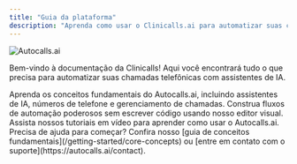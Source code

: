 ```yaml
---
title: "Guia da plataforma"
description: "Aprenda como usar o Clinicalls.ai para automatizar suas chamadas telefônicas com IA"
---
```


<img
  className="block dark:hidden"
  src="https://autocalls.ai/ogimage-en.jpg"
  alt="Autocalls.ai"
/>

Bem-vindo à documentação da Clinicalls\! Aqui você encontrará tudo o que precisa para automatizar suas chamadas telefônicas com assistentes de IA.

<CardGroup cols={2}>
  <Card title="Guia da Plataforma" icon="book" color="#06df4b" href="/platform-guide/overview">
    Aprenda os conceitos fundamentais do Autocalls.ai, incluindo assistentes de IA,
    números de telefone e gerenciamento de chamadas.
  </Card>
  <Card title="Automação Sem Código" icon="wand-magic-sparkles" color="pink" href="/automation-platform/introduction">
    Construa fluxos de automação poderosos sem escrever código usando nosso
    editor visual.
  </Card>
  <Card title="Tutoriais em vídeo" icon="video" color="red" href="/automation-platform/tutorials/">
    Assista nossos tutoriais em vídeo para aprender como usar o Autocalls.ai.
  </Card>
</CardGroup>

<Note>
  Precisa de ajuda para começar? Confira nosso [guia de conceitos
  fundamentais](/getting-started/core-concepts) ou [entre em contato com o
  suporte](https://autocalls.ai/contact).
</Note>